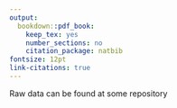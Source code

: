 ---
output:
  bookdown::pdf_book:
    keep_tex: yes
    number_sections: no
    citation_package: natbib
fontsize: 12pt
link-citations: true
---

\section{Appendix B - Raw Data}
\newpage
Raw data can be found at some repository